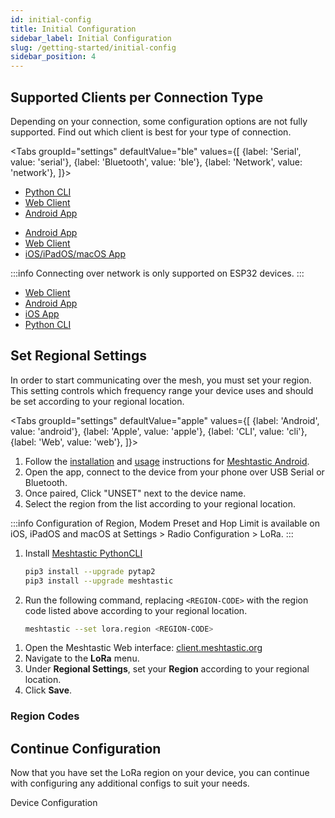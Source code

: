 ```yaml
---
id: initial-config
title: Initial Configuration
sidebar_label: Initial Configuration
slug: /getting-started/initial-config
sidebar_position: 4
---
```



## Supported Clients per Connection Type

Depending on your connection, some configuration options are not fully supported. Find out which client is best for your type of connection.

<Tabs
groupId="settings"
defaultValue="ble"
values={[
{label: 'Serial', value: 'serial'},
{label: 'Bluetooth', value: 'ble'},
{label: 'Network', value: 'network'},
]}>
<TabItem value="serial">

- [Python CLI](/docs/software/python/cli/)
- [Web Client](https://client.meshtastic.org)
- [Android App](/docs/category/android-app)

</TabItem>
<TabItem value="ble">

- [Android App](/docs/category/android-app)
- [Web Client](https://client.meshtastic.org)
- [iOS/iPadOS/macOS App](/docs/category/apple-apps)

</TabItem>
<TabItem value="network">

:::info
Connecting over network is only supported on ESP32 devices.
:::

- [Web Client](https://client.meshtastic.org)
- [Android App](/docs/category/android-app)
- [iOS App](/docs/category/apple-apps)
- [Python CLI](/docs/software/python/cli/)

</TabItem>
</Tabs>

## Set Regional Settings

In order to start communicating over the mesh, you must set your region. This setting controls which frequency range your device uses and should be set according to your regional location.

<Tabs
groupId="settings"
defaultValue="apple"
values={[
{label: 'Android', value: 'android'},
{label: 'Apple', value: 'apple'},
{label: 'CLI', value: 'cli'},
{label: 'Web', value: 'web'},
]}>
<TabItem value="android">

1. Follow the [installation](/docs/software/android/installation) and [usage](/docs/software/python/cli/usage) instructions for [Meshtastic Android](/docs/category/android-app).
2. Open the app, connect to the device from your phone over USB Serial or Bluetooth.
3. Once paired, Click "UNSET" next to the device name.
4. Select the region from the list according to your regional location.

</TabItem>
<TabItem value="apple">

:::info
Configuration of Region, Modem Preset and Hop Limit is available on iOS, iPadOS and macOS at Settings > Radio Configuration > LoRa.
:::

</TabItem>
<TabItem value="cli">

1. Install [Meshtastic PythonCLI](/docs/software/python/cli/installation)
   ```sh
   pip3 install --upgrade pytap2
   pip3 install --upgrade meshtastic
   ```
2. Run the following command, replacing `<REGION-CODE>` with the region code listed above according to your regional location.
   ```sh
   meshtastic --set lora.region <REGION-CODE>
   ```

</TabItem>
<TabItem value="web">

1. Open the Meshtastic Web interface: [client.meshtastic.org](https://client.meshtastic.org)
2. Navigate to the **LoRa** menu.
3. Under **Regional Settings**, set your **Region** according to your regional location.
4. Click **Save**.

</TabItem>
</Tabs>

### Region Codes

<LoRaRegions />

## Continue Configuration

Now that you have set the LoRa region on your device, you can continue with configuring any additional configs to suit your needs.

<div className="indexCtasBody">
  <Link
    className={"button button--outline button--lg cta--button"}
    to={"/docs/settings/"}
  >
    Device Configuration
  </Link>
</div>
